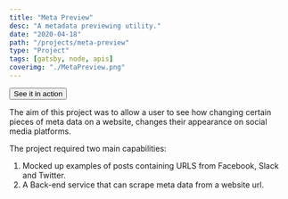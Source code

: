 ```yaml
---
title: "Meta Preview"
desc: "A metadata previewing utility."
date: "2020-04-18"
path: "/projects/meta-preview"
type: "Project"
tags: [gatsby, node, apis]
coverimg: "./MetaPreview.png"
---
```


<div class="flex" style="justify-content: center;">
<a href="https://metapreview.app/" target="_blank"><button class="btn-accent mb-3">See it in action</button></a>
</div>


The aim of this project was to allow a user to see how changing certain pieces of meta data on a website, changes their appearance on social media platforms. 

The project required two main capabilities:
1. Mocked up examples of posts containing URLS from Facebook, Slack and Twitter.
2. A Back-end service that can scrape meta data from a website url. 


